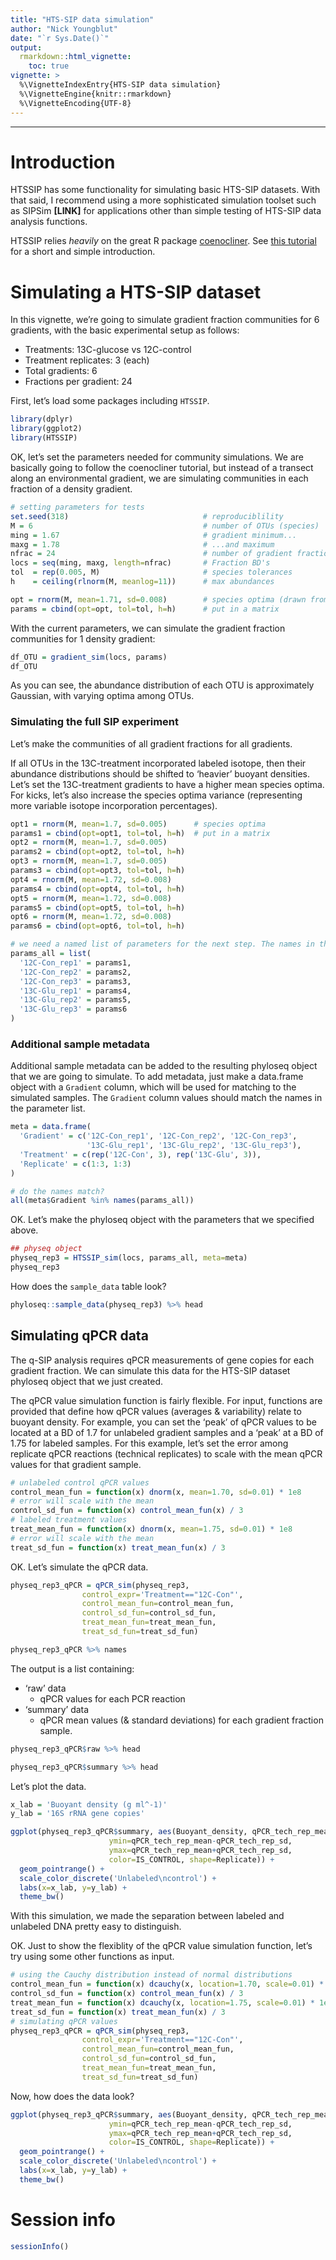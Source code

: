 ```yaml
---
title: "HTS-SIP data simulation"
author: "Nick Youngblut"
date: "`r Sys.Date()`"
output: 
  rmarkdown::html_vignette:
    toc: true
vignette: >
  %\VignetteIndexEntry{HTS-SIP data simulation}
  %\VignetteEngine{knitr::rmarkdown}
  %\VignetteEncoding{UTF-8}
---
```


***

# Introduction

HTSSIP has some functionality for simulating basic HTS-SIP datasets. With that said, I recommend using a more sophisticated simulation toolset such as SIPSim **[LINK]** for applications other than simple testing of HTS-SIP data analysis functions.

HTSSIP relies *heavily* on the great R package [coenocliner](https://CRAN.R-project.org/package=coenocliner). See [this tutorial](http://www.fromthebottomoftheheap.net/code/r-packages/coenocliner/) for a short and simple introduction. 

# Simulating a HTS-SIP dataset

In this vignette, we're going to simulate gradient fraction communities for 6 gradients, with the basic experimental setup as follows:

* Treatments: 13C-glucose vs 12C-control 
* Treatment replicates: 3 (each)
* Total gradients: 6
* Fractions per gradient: 24

First, let's load some packages including `HTSSIP`. 

```r
library(dplyr)
library(ggplot2)
library(HTSSIP)
```

OK, let's set the parameters needed for community simulations. We are basically going to follow the coenocliner tutorial, but instead of a transect along an environmental gradient, we are simulating communities in each fraction of a density gradient. 

```r
# setting parameters for tests
set.seed(318)                              # reproduciblility
M = 6                                      # number of OTUs (species)
ming = 1.67                                # gradient minimum...
maxg = 1.78                                # ...and maximum
nfrac = 24                                 # number of gradient fractions
locs = seq(ming, maxg, length=nfrac)       # Fraction BD's
tol  = rep(0.005, M)                       # species tolerances
h    = ceiling(rlnorm(M, meanlog=11))      # max abundances

opt = rnorm(M, mean=1.71, sd=0.008)        # species optima (drawn from a normal dist.)
params = cbind(opt=opt, tol=tol, h=h)      # put in a matrix
```

With the current parameters, we can simulate the gradient fraction communities for 1 density gradient: 

```r
df_OTU = gradient_sim(locs, params)
df_OTU
```

As you can see, the abundance distribution of each OTU is approximately Gaussian, with varying optima among OTUs. 

### Simulating the full SIP experiment

Let's make the communities of all gradient fractions for all gradients.  

If all OTUs in the 13C-treatment incorporated labeled isotope, then their abundance distributions should be shifted to 'heavier' buoyant densities. Let's set the 13C-treatment gradients to have a higher mean species optima. For kicks, let's also increase the species optima variance (representing more variable isotope incorporation percentages).

```r
opt1 = rnorm(M, mean=1.7, sd=0.005)      # species optima
params1 = cbind(opt=opt1, tol=tol, h=h)  # put in a matrix
opt2 = rnorm(M, mean=1.7, sd=0.005)     
params2 = cbind(opt=opt2, tol=tol, h=h) 
opt3 = rnorm(M, mean=1.7, sd=0.005)     
params3 = cbind(opt=opt3, tol=tol, h=h) 
opt4 = rnorm(M, mean=1.72, sd=0.008)    
params4 = cbind(opt=opt4, tol=tol, h=h) 
opt5 = rnorm(M, mean=1.72, sd=0.008)    
params5 = cbind(opt=opt5, tol=tol, h=h) 
opt6 = rnorm(M, mean=1.72, sd=0.008)    
params6 = cbind(opt=opt6, tol=tol, h=h) 

# we need a named list of parameters for the next step. The names in the list will be used as sample IDs
params_all = list(
  '12C-Con_rep1' = params1,
  '12C-Con_rep2' = params2,
  '12C-Con_rep3' = params3,
  '13C-Glu_rep1' = params4,
  '13C-Glu_rep2' = params5,
  '13C-Glu_rep3' = params6
)
```

### Additional sample metadata

Additional sample metadata can be added to the resulting phyloseq object that we are going to simulate. To add metadata, just make a data.frame object with a `Gradient` column, which will be used for matching to the simulated samples. The `Gradient` column values should match the names in the parameter list. 

```r
meta = data.frame(
  'Gradient' = c('12C-Con_rep1', '12C-Con_rep2', '12C-Con_rep3',
                 '13C-Glu_rep1', '13C-Glu_rep2', '13C-Glu_rep3'),
  'Treatment' = c(rep('12C-Con', 3), rep('13C-Glu', 3)),
  'Replicate' = c(1:3, 1:3)
)

# do the names match?
all(meta$Gradient %in% names(params_all))
```

OK. Let's make the phyloseq object with the parameters that we specified above. 

```r
## physeq object
physeq_rep3 = HTSSIP_sim(locs, params_all, meta=meta)
physeq_rep3
```

How does the `sample_data` table look? 

```r
phyloseq::sample_data(physeq_rep3) %>% head
```


## Simulating qPCR data

The q-SIP analysis requires qPCR measurements of gene copies for each gradient fraction. We can simulate this data for the HTS-SIP dataset phyloseq object that we just created. 

The qPCR value simulation function is fairly flexible. For input, functions are provided that define how qPCR values (averages & variability) relate to buoyant density. For example, you can set the 'peak' of qPCR values to be located at a BD of 1.7 for unlabeled gradient samples and a 'peak' at a BD of 1.75 for labeled samples. For this example, let's set the error among replicate qPCR reactions (technical replicates) to scale with the mean qPCR values for that gradient sample. 

```r
# unlabeled control qPCR values
control_mean_fun = function(x) dnorm(x, mean=1.70, sd=0.01) * 1e8
# error will scale with the mean 
control_sd_fun = function(x) control_mean_fun(x) / 3
# labeled treatment values
treat_mean_fun = function(x) dnorm(x, mean=1.75, sd=0.01) * 1e8
# error will scale with the mean 
treat_sd_fun = function(x) treat_mean_fun(x) / 3
```

OK. Let's simulate the qPCR data.

```r
physeq_rep3_qPCR = qPCR_sim(physeq_rep3,
                control_expr='Treatment=="12C-Con"',
                control_mean_fun=control_mean_fun,
                control_sd_fun=control_sd_fun,
                treat_mean_fun=treat_mean_fun,
                treat_sd_fun=treat_sd_fun)

physeq_rep3_qPCR %>% names
```

The output is a list containing:

* 'raw' data
    * qPCR values for each PCR reaction
* 'summary' data
    * qPCR mean values (& standard deviations) for each gradient fraction sample.

```r
physeq_rep3_qPCR$raw %>% head
```

```r
physeq_rep3_qPCR$summary %>% head
```

Let's plot the data.

```r
x_lab = 'Buoyant density (g ml^-1)'
y_lab = '16S rRNA gene copies'

ggplot(physeq_rep3_qPCR$summary, aes(Buoyant_density, qPCR_tech_rep_mean,
                      ymin=qPCR_tech_rep_mean-qPCR_tech_rep_sd,
                      ymax=qPCR_tech_rep_mean+qPCR_tech_rep_sd,
                      color=IS_CONTROL, shape=Replicate)) +
  geom_pointrange() +
  scale_color_discrete('Unlabeled\ncontrol') +
  labs(x=x_lab, y=y_lab) +
  theme_bw()
```

With this simulation, we made the separation between labeled and unlabeled DNA pretty easy to distinguish. 

OK. Just to show the flexiblity of the qPCR value simulation function, let's try using some other functions as input. 

```r
# using the Cauchy distribution instead of normal distributions
control_mean_fun = function(x) dcauchy(x, location=1.70, scale=0.01) * 1e8
control_sd_fun = function(x) control_mean_fun(x) / 3
treat_mean_fun = function(x) dcauchy(x, location=1.75, scale=0.01) * 1e8
treat_sd_fun = function(x) treat_mean_fun(x) / 3
# simulating qPCR values
physeq_rep3_qPCR = qPCR_sim(physeq_rep3,
                control_expr='Treatment=="12C-Con"',
                control_mean_fun=control_mean_fun,
                control_sd_fun=control_sd_fun,
                treat_mean_fun=treat_mean_fun,
                treat_sd_fun=treat_sd_fun)
```

Now, how does the data look?

```r
ggplot(physeq_rep3_qPCR$summary, aes(Buoyant_density, qPCR_tech_rep_mean,
                      ymin=qPCR_tech_rep_mean-qPCR_tech_rep_sd,
                      ymax=qPCR_tech_rep_mean+qPCR_tech_rep_sd,
                      color=IS_CONTROL, shape=Replicate)) +
  geom_pointrange() +
  scale_color_discrete('Unlabeled\ncontrol') +
  labs(x=x_lab, y=y_lab) +
  theme_bw()
```


# Session info

```r
sessionInfo()
```

